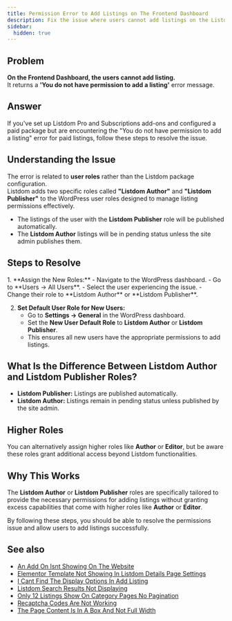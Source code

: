 ```yaml
---
title: Permission Error to Add Listings on The Frontend Dashboard
description: Fix the issue where users cannot add listings on the Listdom Frontend Dashboard due to permission errors.
sidebar:
  hidden: true
---
```



## Problem

**On the Frontend Dashboard, the users cannot add listing.**  
It returns a **'You do not have permission to add a listing'** error message.

## Answer

If you've set up Listdom Pro and Subscriptions add-ons and configured a paid package but are encountering the "You do not have permission to add a listing" error for paid listings, follow these steps to resolve the issue.

## Understanding the Issue

The error is related to **user roles** rather than the Listdom package configuration.  
Listdom adds two specific roles called **"Listdom Author"** and **"Listdom Publisher"** to the WordPress user roles designed to manage listing permissions effectively.  

- The listings of the user with the **Listdom Publisher** role will be published automatically.  
- The **Listdom Author** listings will be in pending status unless the site admin publishes them.

## Steps to Resolve

<Steps>
1. **Assign the New Roles:**  
   - Navigate to the WordPress dashboard.  
   - Go to **Users → All Users**.  
   - Select the user experiencing the issue.  
   - Change their role to **Listdom Author** or **Listdom Publisher**.  

2. **Set Default User Role for New Users:**  
   - Go to **Settings → General** in the WordPress dashboard.  
   - Set the **New User Default Role** to **Listdom Author** or **Listdom Publisher**.  
   - This ensures all new users have the appropriate permissions to add listings.  
</Steps>

## What Is the Difference Between Listdom Author and Listdom Publisher Roles?

- **Listdom Publisher:** Listings are published automatically.  
- **Listdom Author:** Listings remain in pending status unless published by the site admin.  

## Higher Roles

You can alternatively assign higher roles like **Author** or **Editor**, but be aware these roles grant additional access beyond Listdom functionalities.

## Why This Works

The **Listdom Author** or **Listdom Publisher** roles are specifically tailored to provide the necessary permissions for adding listings without granting excess capabilities that come with higher roles like **Author** or **Editor**.  

By following these steps, you should be able to resolve the permissions issue and allow users to add listings successfully.


## See also

- [An Add On Isnt Showing On The Website](/listdom/troubleshooting/an-add-on-isnt-showing-on-the-website/)
- [Elementor Template Not Showing In Listdom Details Page Settings](/listdom/troubleshooting/elementor-template-not-showing-in-listdom-details-page-settings/)
- [I Cant Find The Display Options In Add Listing](/listdom/troubleshooting/i-cant-find-the-display-options-in-add-listing/)
- [Listdom Search Results Not Displaying](/listdom/troubleshooting/listdom-search-results-not-displaying/)
- [Only 12 Listings Show On Category Pages No Pagination](/listdom/troubleshooting/only-12-listings-show-on-category-pages-no-pagination/)
- [Recaptcha Codes Are Not Working](/listdom/troubleshooting/recaptcha-codes-are-not-working/)
- [The Page Content Is In A Box And Not Full Width](/listdom/troubleshooting/the-page-content-is-in-a-box-and-not-full-width/)
